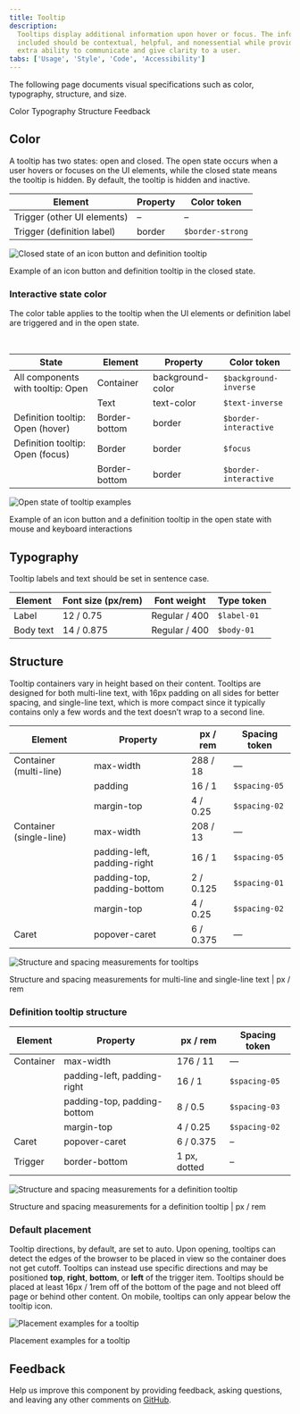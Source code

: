 ```yaml
---
title: Tooltip
description:
  Tooltips display additional information upon hover or focus. The information
  included should be contextual, helpful, and nonessential while providing that
  extra ability to communicate and give clarity to a user.
tabs: ['Usage', 'Style', 'Code', 'Accessibility']
---
```


<PageDescription>

The following page documents visual specifications such as color, typography,
structure, and size.

</PageDescription>

<AnchorLinks>

<AnchorLink>Color</AnchorLink>
<AnchorLink>Typography</AnchorLink>
<AnchorLink>Structure</AnchorLink>
<AnchorLink>Feedback</AnchorLink>

</AnchorLinks>

## Color

A tooltip has two states: open and closed. The open state occurs when a user
hovers or focuses on the UI elements, while the closed state means the tooltip
is hidden. By default, the tooltip is hidden and inactive.

| Element                     | Property | Color token      |
| --------------------------- | -------- | ---------------- |
| Trigger (other UI elements) | –        | –                |
| Trigger (definition label)  | border   | `$border-strong` |

<Row>
<Column colLg={8}>

![Closed state of an icon button and definition tooltip](images/tooltip-style-1.png)

</Column>
</Row>

<Caption>
  Example of an icon button and definition tooltip in the closed state.
</Caption>

### Interactive state color

The color table applies to the tooltip when the UI elements or definition label
are triggered and in the open state.

<br />

| State                             | Element       | Property         | Color token           |
| --------------------------------- | ------------- | ---------------- | --------------------- |
| All components with tooltip: Open | Container     | background-color | `$background-inverse` |
|                                   | Text          | text-color       | `$text-inverse`       |
| Definition tooltip: Open (hover)  | Border-bottom | border           | `$border-interactive` |
| Definition tooltip: Open (focus)  | Border        | border           | `$focus`              |
|                                   | Border-bottom | border           | `$border-interactive` |

<Row>
<Column colLg={8}>

![Open state of tooltip examples](images/tooltip-style-2.png)

</Column>
</Row>

<Caption>
  Example of an icon button and a definition tooltip in the open state with
  mouse and keyboard interactions
</Caption>

## Typography

Tooltip labels and text should be set in sentence case.

| Element   | Font size (px/rem) | Font weight   | Type token  |
| --------- | ------------------ | ------------- | ----------- |
| Label     | 12 / 0.75          | Regular / 400 | `$label-01` |
| Body text | 14 / 0.875         | Regular / 400 | `$body-01`  |

## Structure

Tooltip containers vary in height based on their content. Tooltips are designed
for both multi-line text, with 16px padding on all sides for better spacing, and
single-line text, which is more compact since it typically contains only a few
words and the text doesn’t wrap to a second line.

| Element                 | Property                    | px / rem  | Spacing token |
| ----------------------- | --------------------------- | --------- | ------------- |
| Container (multi-line)  | max-width                   | 288 / 18  | —             |
|                         | padding                     | 16 / 1    | `$spacing-05` |
|                         | margin-top                  | 4 / 0.25  | `$spacing-02` |
| Container (single-line) | max-width                   | 208 / 13  | —             |
|                         | padding-left, padding-right | 16 / 1    | `$spacing-05` |
|                         | padding-top, padding-bottom | 2 / 0.125 | `$spacing-01` |
|                         | margin-top                  | 4 / 0.25  | `$spacing-02` |
| Caret                   | popover-caret               | 6 / 0.375 | —             |

<div className="image--fixed">

![Structure and spacing measurements for tooltips](images/tooltip-style-3.png)

</div>

<Caption>
  Structure and spacing measurements for multi-line and single-line text | px /
  rem
</Caption>

### Definition tooltip structure

| Element   | Property                    | px / rem     | Spacing token |
| --------- | --------------------------- | ------------ | ------------- |
| Container | max-width                   | 176 / 11     | —             |
|           | padding-left, padding-right | 16 / 1       | `$spacing-05` |
|           | padding-top, padding-bottom | 8 / 0.5      | `$spacing-03` |
|           | margin-top                  | 4 / 0.25     | `$spacing-02` |
| Caret     | popover-caret               | 6 / 0.375    | –             |
| Trigger   | border-bottom               | 1 px, dotted | –             |

<div className="image--fixed">

![Structure and spacing measurements for a definition tooltip](images/tooltip-style-4.png)

</div>

<Caption>
  Structure and spacing measurements for a definition tooltip | px / rem
</Caption>

### Default placement

Tooltip directions, by default, are set to auto. Upon opening, tooltips can
detect the edges of the browser to be placed in view so the container does not
get cutoff. Tooltips can instead use specific directions and may be
positioned **top**, **right**, **bottom**, or **left** of the trigger item.
Tooltips should be placed at least 16px / 1rem off of the bottom of the page and
not bleed off page or behind other content. On mobile, tooltips can only appear
below the tooltip icon.

<div className="image--fixed">

![Placement examples for a tooltip](images/tooltip-style-7.png)

</div>

<Caption>Placement examples for a tooltip</Caption>

## Feedback

Help us improve this component by providing feedback, asking questions, and
leaving any other comments on
[GitHub](https://github.com/carbon-design-system/carbon-website/issues/new?assignees=&labels=feedback&template=feedback.md).
